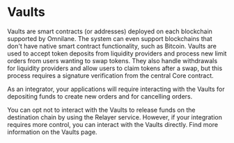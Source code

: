 # Vaults

Vaults are smart contracts (or addresses) deployed on each blockchain supported by Omnilane. The system can even support blockchains that don't have native smart contract functionality, such as Bitcoin. Vaults are used to accept token deposits from liquidity providers and process new limit orders from users wanting to swap tokens. They also handle withdrawals for liquidity providers and allow users to claim tokens after a swap, but this process requires a signature verification from the central Core contract.

As an integrator, your applications will require interacting with the Vaults for depositing funds to create new orders and for cancelling orders.

You can opt not to interact with the Vaults to release funds on the destination chain by using the Relayer service. However, if your integration requires more control, you can interact with the Vaults directly. Find more information on the Vaults page.